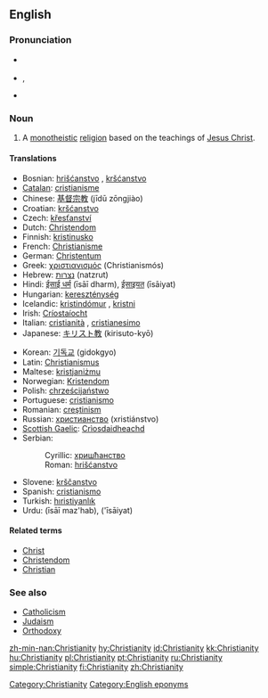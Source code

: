==English==
{{wikipedia}}

===Pronunciation===
*{{italbrac|[[RP]]}} {{IPA|/ˌkrɪstiˈænɪti/}}
*{{italbrac|US}} {{IPA|/ˌkrɪstʃiˈænɪti/}}, {{SAMPA|/%krIstSi"{nIti/}}
*{{audio|en-us-Christianity.ogg|Audio (US)}}

===Noun===
{{en-noun|Christianities|-}}

# A [[monotheistic]] [[religion]] based on the teachings of [[Jesus Christ]].

====Translations====
{{trans-top|monotheistic religion}}
*Bosnian: [[hrišćanstvo]] {{n}}, [[kršćanstvo]] {{n}}
*[[Catalan]]: [[cristianisme]] {{m}}
*Chinese: [[基督宗教]] (jīdū zōngjiào)
*Croatian: [[kršćanstvo]] {{n}}
*Czech: [[křesťanství]] {{n}}
*Dutch: [[Christendom]] {{n}}
*Finnish: [[kristinusko]]
*French: [[Christianisme]]
*German: [[Christentum]] {{n}}
*Greek: [[χριστιανισμός]] (Christianismós) {{m}}
*Hebrew: [[נצרות]] (natzrut) {{f}}
*Hindi: [[ईसाई धर्म]] (īsāī dharm), [[ईसाइयत]] (īsāiyat)
*Hungarian: [[kereszténység]]
*Icelandic: [[kristindómur]] {{m}}, [[kristni]] {{f}}
*Irish: [[Críostaíocht]]
*Italian: [[cristianità]] {{f}}, [[cristianesimo]] {{m}}
*Japanese: [[キリスト教]] (kirisuto-kyō)
{{trans-mid}}
*Korean: [[기독교]] (gidokgyo)
*Latin: [[Christianismus]] {{m}}
*Maltese: [[kristjaniżmu]]
*Norwegian: [[Kristendom]] {{n}}
*Polish: [[chrześcijaństwo]] {{n}}
*Portuguese: [[cristianismo]]
*Romanian: [[creştinism]] {{n}}
*Russian: [[христианство]] (xristiánstvo) {{n}}
*[[Scottish Gaelic]]: [[Crìosdaidheachd]] {{f}}
*Serbian:
*:Cyrillic: [[хришћанство]] {{n}}
*:Roman: [[hrišćanstvo]] {{n}}
*Slovene: [[krščanstvo]] {{n}}
*Spanish: [[cristianismo]] {{m}}
*Turkish: [[hıristiyanlık]]
*Urdu: {{URchar|[[عیسائی مذہب]]}} (īsāī maz'hab), {{URchar|[[عیسائیت]]}} ('īsāiyat)
{{trans-bottom}}

====Related terms====
*[[Christ]]
*[[Christendom]]
*[[Christian]]

===See also===
*[[Catholicism]]
*[[Judaism]]
*[[Orthodoxy]]

[[Category:Christianity]]
[[Category:English eponyms]]

[[zh-min-nan:Christianity]]
[[hy:Christianity]]
[[id:Christianity]]
[[kk:Christianity]]
[[hu:Christianity]]
[[pl:Christianity]]
[[pt:Christianity]]
[[ru:Christianity]]
[[simple:Christianity]]
[[fi:Christianity]]
[[zh:Christianity]]